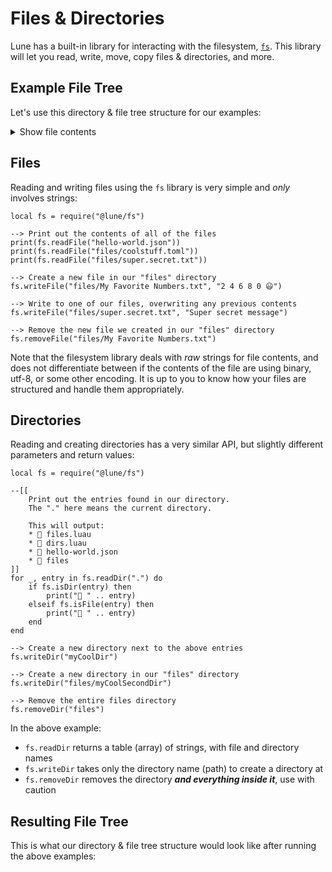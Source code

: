 
# Files & Directories

Lune has a built-in library for interacting with the filesystem, [`fs`](../../api-reference/fs.md).
This library will let you read, write, move, copy files & directories, and more.

## Example File Tree

Let's use this directory & file tree structure for our examples:

<FileTree>
	<FileTree.Folder name="-" defaultOpen>
		<FileTree.File name="files.luau" />
		<FileTree.File name="dirs.luau" />
		<FileTree.File name="hello-world.json" />
		<FileTree.Folder name="files" defaultOpen>
			<FileTree.File name="coolstuff.toml" />
			<FileTree.File name="super.secret.txt" />
		</FileTree.Folder>
	</FileTree.Folder>
</FileTree>

<details>
<summary>Show file contents</summary>

<Tabs items={['hello-world.json', 'files/coolstuff.toml', 'files/super.secret.txt']}>
	<Tab>
	```json copy filename="hello-world.json"
	{
		"Hello": "World"
	}
    ```
    </Tab>
    <Tab>
	```toml copy filename="coolstuff.toml"
	[you]
	cool = true
	awesome = "yep"
    ```
    </Tab>
    <Tab>
	```txt copy filename="super.secret.txt"
	Hey you're not supposed to be in here!
    ```
    </Tab>
</Tabs>

</details>

## Files

Reading and writing files using the `fs` library is very simple and _only_ involves strings:

```luau copy filename="files.luau"
local fs = require("@lune/fs")

--> Print out the contents of all of the files
print(fs.readFile("hello-world.json"))
print(fs.readFile("files/coolstuff.toml"))
print(fs.readFile("files/super.secret.txt"))

--> Create a new file in our "files" directory
fs.writeFile("files/My Favorite Numbers.txt", "2 4 6 8 0 😃")

--> Write to one of our files, overwriting any previous contents
fs.writeFile("files/super.secret.txt", "Super secret message")

--> Remove the new file we created in our "files" directory
fs.removeFile("files/My Favorite Numbers.txt")
```

Note that the filesystem library deals with _raw_ strings for file contents, and does not
differentiate between if the contents of the file are using binary, utf-8, or some other encoding.
It is up to you to know how your files are structured and handle them appropriately.

## Directories

Reading and creating directories has a very similar API, but slightly different parameters and return values:

```luau copy filename="dirs.luau"
local fs = require("@lune/fs")

--[[
	Print out the entries found in our directory.
	The "." here means the current directory.

	This will output:
	* 📄 files.luau
	* 📄 dirs.luau
	* 📄 hello-world.json
	* 📁 files
]]
for _, entry in fs.readDir(".") do
	if fs.isDir(entry) then
		print("📁 " .. entry)
	elseif fs.isFile(entry) then
		print("📄 " .. entry)
	end
end

--> Create a new directory next to the above entries
fs.writeDir("myCoolDir")

--> Create a new directory in our "files" directory
fs.writeDir("files/myCoolSecondDir")

--> Remove the entire files directory
fs.removeDir("files")
```

In the above example:

- `fs.readDir` returns a table (array) of strings, with file and directory names
- `fs.writeDir` takes only the directory name (path) to create a directory at
- `fs.removeDir` removes the directory **_and everything inside it_**, use with caution

## Resulting File Tree

This is what our directory & file tree structure would look like after running the above examples:

<FileTree>
	<FileTree.Folder name="-" defaultOpen>
		<FileTree.File name="files.luau" />
		<FileTree.File name="dirs.luau" />
		<FileTree.File name="hello-world.json" />
		<FileTree.Folder name="myCoolDir" />
	</FileTree.Folder>
</FileTree>
